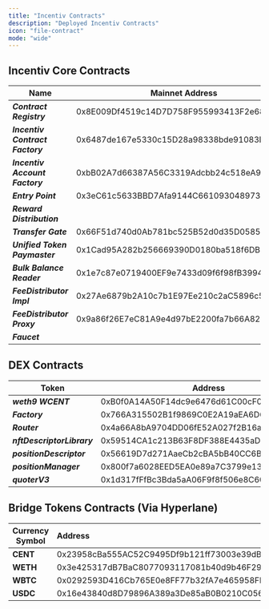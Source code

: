 ```yaml
---
title: "Incentiv Contracts"
description: "Deployed Incentiv Contracts"
icon: "file-contract"
mode: "wide"
---
```


## Incentiv Core Contracts

| **Name**                        | **Mainnet Address**                        | Testnet Address                            |
| ------------------------------- | ------------------------------------------ | ------------------------------------------ |
| **_Contract Registry_**         | 0x8E009Df4519c14D7D758F955993413F2e68CAB3E | 0x1aE5072aF3E940A258F0b7682dB50a3752e738b6 |
| **_Incentiv Contract Factory_** | 0x6487de167e5330c15D28a98338bde91083D2897e | 0xC9E3A4CE234612595c23E20fe3A8B4ee9F12B3Fd |
| **_Incentiv Account Factory_**  | 0xbB02A7d66387A56C3319Adcbb24c518eA95bB83d | 0x8663e7ee08CdB094a40A94122D26BE949daAF1aD |
| **_Entry Point_**               | 0x3eC61c5633BBD7Afa9144C6610930489736a72d4 | 0x9b5d240EF1bc8B4930346599cDDFfBD7d7D56db9 |
| **_Reward Distribution_**       |                                            | 0x3D636475bdC91C09e153562E0E0Dd9f45549Dc15 |
| **_Transfer Gate_**             | 0x66F51d740d0Ab781bc525B52d0d35D0585086Aa1 | 0x0C4E2EC0b86860C732009538B75e1Fa09A34e844 |
| **_Unified Token Paymaster_**   | 0x1Cad95A282b256669390D0180ba518f6DBbef040 | 0x229d451336AE02643425d0B51D44025EbAF7aFd7 |
| **_Bulk Balance Reader_**       | 0x1e7c87e0719400EF9e7433d09f6f98fB3994993f | 0xB3bdC85b17Fb579Be9e63ca40F6daC9fA19ECD1f |
| **_FeeDistributor Impl_**       | 0x27Ae6879b2A10c7b1E97Ee210c2aC5896c5Aee4d |                                            |
| **_FeeDistributor Proxy_**      | 0x9a86f26E7eC81A9e4d97bE2200fa7b66A82046B2 |                                            |
| **_Faucet_**                    |                                            | 0xE44207d19ABA491Bd7524806dAC38CD746651399 |

## DEX Contracts

| Token                      | Address                                    |
| -------------------------- | ------------------------------------------ |
| **_weth9 WCENT_**          | 0xB0f0A14A50F14dc9e6476d61C00cF0375Dd4EB04 |
| **_Factory_**              | 0x766A315502B1f9869C0E2A19aEA6D6f55b0ad108 |
| **_Router_**               | 0x4a66A8bA9704DD06fE52A027f2B16a3F5D11B048 |
| **_nftDescriptorLibrary_** | 0x59514CA1c213B63F8DF388E4435aD12E92c2C34f |
| **_positionDescriptor_**   | 0x56619D7d271AaeCb2cBA5bB40CC6B2149544127f |
| **_positionManager_**      | 0x800f7a6028EED5EA0e89a7C3799e13B5DE4f1D28 |
| **_quoterV3_**             | 0x1d317fFfBc3Bda5aA06F9f8f506e8C6082dC415A |

## Bridge Tokens Contracts (Via Hyperlane)

| Currency Symbol | **Address**                                | YAML                                                                                                                    |
| --------------- | :----------------------------------------- | ----------------------------------------------------------------------------------------------------------------------- |
| **CENT**        | 0x23958cBa555AC52C9495Df9b121ff73003e39dBb | [YAML](https://github.com/hyperlane-xyz/hyperlane-registry/blob/main/deployments/warp_routes/CENT/incentiv-config.yaml) |
| **WETH**        | 0x3e425317dB7BaC8077093117081b40d9b46F29cb | [YAML](https://github.com/hyperlane-xyz/hyperlane-registry/blob/main/deployments/warp_routes/WETH/incentiv-config.yaml) |
| **WBTC**        | 0x0292593D416Cb765E0e8FF77b32fA7e465958FEE | [YAML](https://github.com/hyperlane-xyz/hyperlane-registry/blob/main/deployments/warp_routes/WBTC/incentiv-config.yaml) |
| **USDC**        | 0x16e43840d8D79896A389a3De85aB0B0210C05685 | [YAML](https://github.com/hyperlane-xyz/hyperlane-registry/blob/main/deployments/warp_routes/USDC/incentiv-config.yaml) |